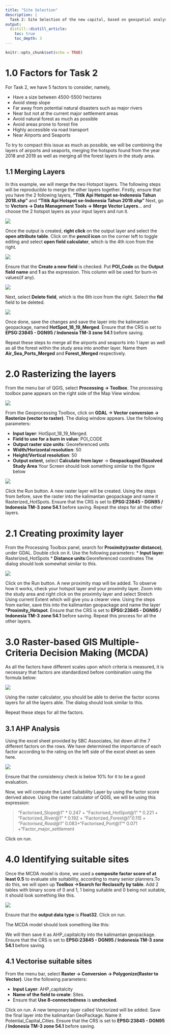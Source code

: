 ```yaml
---
title: "Site Selection"
description: |
  Task 2: Site Selection of the new capital, based on geospatial analysis.
output: 
  distill::distill_article:
    toc: true
    toc_depth: 3
---
```


```r
knitr::opts_chunk$set(echo = TRUE)
```

# 1.0 Factors for Task 2

For Task 2, we have 5 factors to consider, namely,

* Have a size between 4500-5500 hectares
* Avoid steep slope
* Far away from potential natural disasters such as major rivers
* Near but not at the current major settlement areas
* Avoid natural forest as much as possible
* Avoid areas prone to forest fire
* Highly accessible via road transport
* Near Airports and Seaports

To try to compact this issue as much as possible, we will be combining the layers of airports and seaports, merging the hotspots found from the year 2018 and 2019 as well as merging all the forest layers in the study area.

## 1.1 Merging Layers

In this example, we will merge the two Hotspot layers. The following steps will be reproducible to merge the other layers together. Firstly, ensure that you have the 2 following layers, **“Titik Api Hotspot se-Indonesia Tahun 2018.shp”** and **“Titik Api Hotspot se-Indonesia Tahun 2019.shp”**
Next, go to **Vectors -> Data Management Tools -> Merge Vector Layers**… and choose the 2 hotspot layers as your input layers and run it.

![](img/mergevectorlayers.jpg)

Once the output is created, **right click** on the output layer and select the **open attribute table**. Click on the **pencil icon** on the corner left to toggle editing and select **open field calculator**, which is the 4th icon from the right.

![](img/attributetable toggle.jpg)

Ensure that the **Create a new field** is checked. Put **POI_Code** as the **Output field name** and **1** as the expression. This column will be used for burn-in values(if any).

![](img/poi_code.jpg)

Next, select **Delete field**, which is the 6th icon from the right. Select the **fid** field to be deleted. 

![](img/deletefield.jpg)

Once done, save the changes and save the layer into the kalimantan geopackage, named **HotSpot_18_19_Merged**. Ensure that the CRS is set to **EPSG:23845 - DGN95 / Indonesia TM-3 zone 54.1** before saving.

Repeat these steps to merge all the airports and seaports into 1 layer as well as all the forest within the study area into another layer. Name them **Air_Sea_Ports_Merged** and **Forest_Merged** respectively.

# 2.0 Rasterizing the layers

From the menu bar of QGIS, select **Processing -> Toolbox**.
The processing toolbox pane appears on the right side of the Map View window.

![](img/toolbox.jpg)

From the Geoprocessing Toolbox, click on **GDAL -> Vector conversion -> Rasterize (vector to raster)**. The dialog window appears. Use the following parameters:

* **Input layer**: HotSpot_18_19_Merged.
* **Field to use for a burn in value**: POI_CODE
* **Output raster size units**: Georeferenced units
* **Width/Horizontal resolution**: 50
* **Height/Vertical resolution**: 50
* **Output extent**, select **Calculate from layer** -> **Geopackaged Dissolved Study Area**
Your Screen should look something similar to the figure below

![](img/Rasterize_Siteselection.jpg)

Click the Run button.
A new raster layer will be created. Using the steps from before, save the raster into the kalimantan geopackage and name it Rasterized_HotSpots. Ensure that the CRS is set to **EPSG:23845 - DGN95 / Indonesia TM-3 zone 54.1** before saving.
Repeat the steps for all the other layers.

# 2.1 Creating proximity layer

From the Processing Toolbox panel, search for **Proximity(raster distance)**, under GDAL. Double click on it. Use the following parameters:
* **Input layer**: Rasterized_HotSpots
* **Distance units**:Georeferenced coordinates
The dialog should look somewhat similar to this.

![](img/proximity.jpg)

Click on the Run button.
A new proximity map will be added. To observe how it works, check your hotspot layer and your proximity layer. Zoom into the study area and right click on the proximity layer and select Stretch Using current Extent which will give you a clearer view.
Using the steps from earlier, save this into the kalimantan geopackage and name the layer ***Proximity_Hotspot**.  Ensure that the CRS is set to **EPSG:23845 - DGN95 / Indonesia TM-3 zone 54.1** before saving.
Repeat this process for all the other layers.

# 3.0 Raster-based GIS Multiple-Criteria Decision Making (MCDA)

As all the factors have different scales upon which criteria is measured, it is necessary that factors are standardized before combination using the formula below:

![](img/formula.jpg)

Using the raster calculator, you should be able to derive the factor scores layers for all the layers able.
The dialog should look similar to this.

Repeat these steps for all the factors.

## 3.1 AHP Analysis
Using the excel sheet provided by SBC Associates, list down all the 7 different factors on the rows. We have determined the importance of each factor according to the rating on the left side of the excel sheet as seen here.

![](img/AHP_Pic.jpg)

Ensure that the consistency check is below 10% for it to be a good evaluation.

Now, we will compute the Land Suitability Layer by using the factor score derived above. Using the raster calculator of QGIS, we will be using this expression:

> "Factorised_Slope@1" * 0.247  + "Factorised_HotSpot@1" * 0.221 + "Factorized_River@1" * 0.192 + "Factorized_Forest@1"*0.115 + "Factorised_Road@1"* 0.083+"Factorised_Port@1"* 0.071  +"Factor_major_settlement

Click on run.

# 4.0 Identifying suitable sites
Once the MCDA model is done, we used a **composite factor score of at least 0.5** to evaluate site suitability, according to many senior planners.To do this, we will open up **Toolbox ->Search for Reclassify by table**. Add 2 tables with binary score of 0 and 1, 1 being suitable and 0 being not suitable, it should look something like this.

![](img/Reclassify.jpg)

Ensure that the **output data type** is **Float32**. Click on run.

The MCDA model should look something like this:

We will then save it as AHP_capitalcity into the kalimantan geopackage. Ensure that the CRS is set to **EPSG:23845 - DGN95 / Indonesia TM-3 zone 54.1** before saving.

## 4.1 Vectorise suitable sites
From the menu bar, select **Raster -> Conversion -> Polygonize(Raster to Vector)**. Use the following parameters:

* **Input Layer**: AHP_capitalcity
* **Name of the field to create**: Sites.
* Ensure that **Use 8-connectedness** is **unchecked**.

Click on run.
A new temporary layer called Vectorized will be added. Save the final layer into the kalimantan GeoPackage. Name it Potential_Capital_Cities. Ensure that the CRS is set to **EPSG:23845 - DGN95 / Indonesia TM-3 zone 54.1** before saving.

